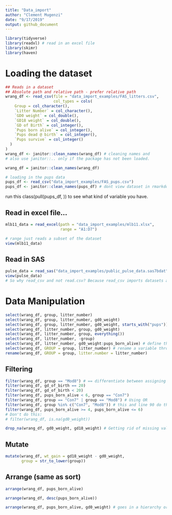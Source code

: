 ```yaml
---
title: "Data_import"
author: "Clement Mugenzi"
date: "9/17/2019"
output: github_document
---
```


```r
library(tidyverse)
library(readxl) # read in an excel file 
library(skimr)
library(haven)
```

# Loading the dataset

```r
## Reads in a dataset
## Absolute path and relative path - prefer relative path
wrang_df <- read_csv(file = "data_import_examples/FAS_litters.csv",
                     col_types = cols(
    Group = col_character(),
    `Litter Number` = col_character(),
    `GD0 weight` = col_double(),
    `GD18 weight` = col_double(),
    `GD of Birth` = col_integer(),
    `Pups born alive` = col_integer(),
    `Pups dead @ birth` = col_integer(),
    `Pups survive` = col_integer()
  )
)
wrang_df <- janitor::clean_names(wrang_df) # cleaning names and 
# also use janitor::.. only if the package has not been loaded.

wrang_df = janitor::clean_names(wrang_df)
```


```r
# loading in the pups data
pups_df <- read_csv("data_import_examples/FAS_pups.csv")
pups_df <- janitor::clean_names(pups_df) # dont view dataset in rmarkdown

```

run this class(pull(pups_df, )) to see what kind of variable you have.

## Read in excel file...

```r
mlb11_data = read_excel(path = "data_import_examples/mlb11.xlsx",
                        range = "A1:D7") 

# range just reads a subset of the dataset
view(mlb11_data)
```

## Read in SAS

```r
pulse_data = read_sas("data_import_examples/public_pulse_data.sas7bdat")
view(pulse_data)
# So why read_csv and not read.csv? Because read_csv imports datasets as a tibble, not a dataframe whereas read.csv imports data as dataframes.
```


# Data Manipulation


```r
select(wrang_df, group, litter_number)
select(wrang_df, group, litter_number, gd0_weight)
select(wrang_df, group, litter_number, gd0_weight, starts_with("pups"))
select(wrang_df, litter_number, group, gd0_weight)
select(wrang_df, litter_number, group, everything())
select(wrang_df, litter_number, -group)
select(wrang_df, litter_number, gd0_weight:pups_born_alive) # define the new dataframe by calling it another name.
select(wrang_df, GROUP = group, litter_number) # rename a variable through select function.
rename(wrang_df, GROUP = group, litter.number = litter_number)
```


## Filtering

```r
filter(wrang_df, group == "Mod8") # == differentiate between assigning a new parameter and equalizing 
filter(wrang_df, gd_of_birth == 20)
filter(wrang_df, gd_of_birth < 20)
filter(wrang_df, pups_born_alive < 6, group == "Con7")
filter(wrang_df, group == "Con7" | group == "Mod8") # Using OR
filter(wrang_df, group %in% c("Con7", "Mod8")) # this and line 90 do the same thing
filter(wrang_df, pups_born_alive >= 4, pups_born_alive <= 6)
# Don't do this:
# filter(wrang_df, is.na(gd0_weight))

drop_na(wrang_df, gd0_weight, gd18_weight) # Getting rid of missing values

```

## Mutate

```r
mutate(wrang_df, wt_gain = gd18_weight - gd0_weight,
       group = str_to_lower(group))
```

## Arrange (same as sort)

```r
arrange(wrang_df, pups_born_alive)

arrange(wrang_df, desc(pups_born_alive))

arrange(wrang_df, pups_born_alive, gd0_weight) # goes in a hierarchy order.

```



















